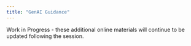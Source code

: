 ```yaml
---
title: "GenAI Guidance"
---
```


Work in Progress - these additional online materials will continue to be updated following the session.